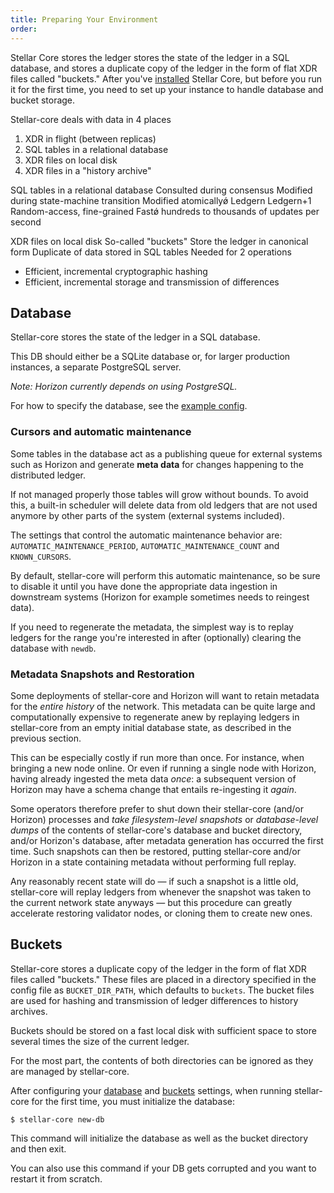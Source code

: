 ```yaml
---
title: Preparing Your Environment
order:
---
```

Stellar Core stores the ledger stores the state of the ledger in a SQL database, and stores a duplicate copy of the ledger in the form of flat XDR files  called "buckets."  After you've [installed](link) Stellar Core, but before you run it for the first time, you need to set up your instance to handle database and bucket storage. 

Stellar-core deals with data in 4 places
1. XDR in flight (between replicas)
2. SQL tables in a relational database
3. XDR files on local disk
4. XDR files in a "history archive"

SQL tables in a relational database
Consulted during consensus
Modified during state-machine transition
Modified atomicallyǿ Ledgern
 Ledgern+1
Random-access, fine-grained
Fastǿ hundreds to thousands of updates per second

XDR files on local disk
So-called "buckets"
Store the ledger in canonical form
Duplicate of data stored in SQL tables
Needed for 2 operations
- Efficient, incremental cryptographic hashing
- Efficient, incremental storage and transmission of differences

## Database
Stellar-core stores the state of the ledger in a SQL database.

This DB should either be a SQLite database or, for larger production instances, a separate PostgreSQL server.

*Note: Horizon currently depends on using PostgreSQL.*

For how to specify the database, 
see the [example config](https://github.com/stellar/stellar-core/blob/master/docs/stellar-core_example.cfg#L23).

### Cursors and automatic maintenance
Some tables in the database act as a publishing queue for external systems such as Horizon and generate **meta data** for changes happening to the distributed ledger.

If not managed properly those tables will grow without bounds. To avoid this, a built-in scheduler will delete data from old ledgers that are not used anymore by other parts of the system (external systems included).

The settings that control the automatic maintenance behavior are: `AUTOMATIC_MAINTENANCE_PERIOD`,  `AUTOMATIC_MAINTENANCE_COUNT` and `KNOWN_CURSORS`.

By default, stellar-core will perform this automatic maintenance, so be sure to disable it until you have done the appropriate data ingestion in downstream systems (Horizon for example sometimes needs to reingest data).

If you need to regenerate the metadata, the simplest way is to replay ledgers for the range you're interested in after (optionally) clearing the database with `newdb`.

### Metadata Snapshots and Restoration
Some deployments of stellar-core and Horizon will want to retain metadata for the _entire history_ of the network. This metadata can be quite large and computationally expensive to regenerate anew by replaying ledgers in stellar-core from an empty initial database state, as described in the previous section.

This can be especially costly if run more than once. For instance, when bringing a new node online. Or even if running a single node with Horizon, having already ingested the meta data _once_: a subsequent version of Horizon may have a schema change that entails re-ingesting it _again_.

Some operators therefore prefer to shut down their stellar-core (and/or Horizon) processes and _take filesystem-level snapshots_ or _database-level dumps_ of the contents of stellar-core's database and bucket directory, and/or Horizon's database, after metadata generation has occurred the first time. Such snapshots can then be restored, putting stellar-core and/or Horizon in a state containing metadata without performing full replay.

Any reasonably recent state will do — if such a snapshot is a little old, stellar-core will replay ledgers from whenever the snapshot was taken to the current network state anyways — but this procedure can greatly accelerate restoring validator nodes, or cloning them to create new ones.


## Buckets
Stellar-core stores a duplicate copy of the ledger in the form of flat XDR files  called "buckets." These files are placed in a directory specified in the config file as `BUCKET_DIR_PATH`, which defaults to `buckets`. The bucket files are used for hashing and transmission of ledger differences to history archives. 

Buckets should be stored on a fast local disk with sufficient space to store several times the size of the current ledger. 
 
For the most part, the contents of both directories can be ignored as they are managed by stellar-core.

After configuring your [database](#database) and [buckets](#buckets) settings, when running stellar-core for the first time, you must initialize the database:

`$ stellar-core new-db`

This command will initialize the database as well as the bucket directory and then exit. 

You can also use this command if your DB gets corrupted and you want to restart it from scratch.
